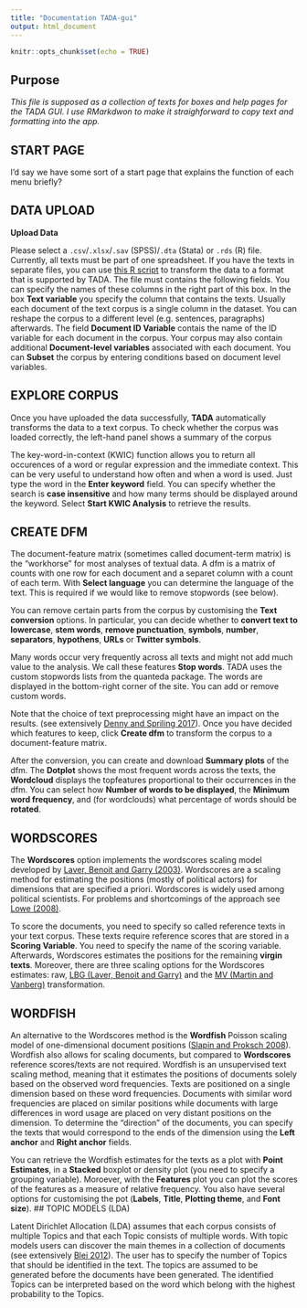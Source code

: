 ```yaml
---
title: "Documentation TADA-gui"
output: html_document
---
```


```r
knitr::opts_chunk$set(echo = TRUE)
```

## Purpose

_This file is supposed as a collection of texts for boxes and help pages for the TADA GUI. I use RMarkdwon to make it straighforward to copy text and formatting into the app._


## START PAGE 

I'd say we have some sort of a start page that explains the function of each menu briefly?



## DATA UPLOAD

**Upload Data**

Please select a `.csv`/`.xlsx`/`.sav` (SPSS)/`.dta` (Stata) or `.rds` (R) file. Currently, all texts must be part of one spreadsheet. If you have the texts in separate files, you can use [this R script](https://github.com/stefan-mueller/texts-to-corpus) to transform the data to a format that is supported by TADA. The file must contains the following fields. You can specify the names of these columns in the right part of this box. In the box **Text variable** you specify the column that contains the texts. Usually each document of the text corpus is a single column in the dataset. You can reshape the corpus to a different level (e.g. sentences, paragraphs) afterwards. The field **Document ID Variable** contais the name of the ID variable for each document in the corpus. Your corpus may also contain additional **Document-level variables** associated with each document. You can **Subset** the corpus by entering conditions based on document level variables. 

## EXPLORE CORPUS

Once you have uploaded the data successfully, **TADA** automatically transforms the data to a text corpus. To check whether the corpus was loaded correctly, the left-hand panel shows a summary of the corpus 

The key-word-in-context (KWIC) function allows you to return all occurences of a word or regular expression and the immediate context. This can be very useful to understand how often and when a word is used. Just type the word in the **Enter keyword** field. You can specify whether the search is **case insensitive** and how many terms should be displayed around the keyword. Select **Start KWIC Analysis** to retrieve the results.

## CREATE DFM

The document-feature matrix (sometimes called document-term matrix) is the "workhorse" for most analyses of textual data. A dfm is a matrix of counts with one row for each document and a separet column with a count of each term. With  **Select language** you can determine the language of the text. This is required if we would like to remove stopwords (see below). 

You can remove certain parts from the corpus by customising the **Text conversion** options. In particular, you can decide whether to **convert text to lowercase**, **stem words**, **remove punctuation**, **symbols**, **number**, **separators**, **hypothens**, **URLs** or **Twitter symbols**. 

Many words occur very frequently across all texts and might not add much value to the analysis. We call these features **Stop words**. TADA uses the custom stopwords lists from the quanteda package. The words are displayed in the bottom-right corner of the site. You can add or remove custom words.

Note that the choice of text preprocessing might have an impact on the results. (see extensively [Denny and Spriling 2017](http://www.nyu.edu/projects/spirling/documents/preprocessing.pdf)). Once you have decided which features to keep, click **Create dfm** to transform the corpus to a document-feature matrix. 

After the conversion, you can create and download **Summary plots** of the dfm. The **Dotplot** shows the most frequent words across the texts, the **Wordcloud** displays the topfeatures proportional to their occurrences in the dfm. You can select how **Number of words to be displayed**, the **Minimum word frequency**, and (for wordclouds) what percentage of words should be **rotated**. 

## WORDSCORES

The **Wordscores** option implements the wordscores scaling model developed by [Laver, Benoit and Garry (2003)](http://faculty.washington.edu/jwilker/tft/Laver.pdf). Wordscores are a scaling method for estimating the positions (mostly of political actors) for dimensions that are specified a priori. Wordscores is widely used among political scientists. For problems and shortcomings of the approach see [Lowe (2008)](http://faculty.washington.edu/jwilker/559/Lowe.pdf).

To score the documents, you need to specify so called reference texts in your text corpus. These texts require reference scores that are stored in a **Scoring Variable**. You need to specify the name of the scoring variable.  Afterwards, Wordscores estimates the positions for the remaining **virgin texts**. Moreover, there are three scaling options for the Wordscores estimates: raw, [LBG (Laver, Benoit and Garry)](http://faculty.washington.edu/jwilker/tft/Laver.pdf) and the [MV (Martin and Vanberg)](http://people.duke.edu/~gsv5/PA2008.pdf) transformation.


## WORDFISH

An alternative to the Wordscores method is the **Wordfish** Poisson scaling model of one-dimensional document positions ([Slapin and Proksch 2008](http://citeseerx.ist.psu.edu/viewdoc/download?doi=10.1.1.420.1849&rep=rep1&type=pdf)). Wordfish also allows for scaling documents, but compared to **Wordscores** reference scores/texts are not required. Wordfish is an unsupervised text scaling method, meaning that it estimates the positions of documents solely based on the observed word frequencies. Texts are positioned on a single dimension based on these word frequencies. Documents with similar word frequencies are placed on similar positions while documents with large differences in word usage are placed on very distant positions on the dimension. To determine the "direction" of the documents, you can specify the texts that would correspond to the ends of the dimension using the **Left anchor** and **Right anchor** fields.

You can retrieve the Wordfish estimates for the texts as a plot with **Point Estimates**, in a **Stacked** boxplot or density plot (you need to specify a grouping variable). Moroever, with the **Features** plot you can plot the scores of the features as a measure of relative frequency. You also have several options for customising the pot (**Labels**, **Title**, **Plotting theme**, and **Font size**).
## TOPIC MODELS (LDA)

Latent Dirichlet Allocation (LDA) assumes that each corpus consists of multiple Topics and that each Topic consists of multiple words. With topic models users can discover the main themes in a collection of documents (see extensively [Blei 2012](http://www.cs.columbia.edu/~blei/papers/Blei2012.pdf)). The user has to specify the number of Topics that should be identified in the text. The topics are assumed to be generated before the documents have been generated. The identified Topics can be interpreted based on the word which belong with the highest probability to the Topics.

